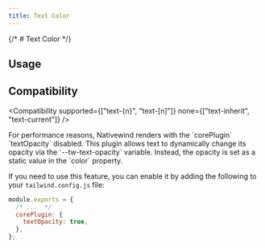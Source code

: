 ```yaml
---
title: Text Color
---
```



{/* # Text Color */}

## Usage

<Usage />

## Compatibility

<Compatibility
  supported={["text-{n}", "text-[n]"]}
  none={["text-inherit", "text-current"]}
/>

<Callout type="note" title="textOpacity (native only)">
For performance reasons, Nativewind renders with the `corePlugin` `textOpacity` disabled. This plugin allows text to dynamically change its opacity via the `--tw-text-opacity` variable. Instead, the opacity is set as a static value in the `color` property.

If you need to use this feature, you can enable it by adding the following to your `tailwind.config.js` file:

```js title=tailwind.config.js
module.exports = {
  /* ...  */
  corePlugin: {
    textOpacity: true,
  },
};
```
</Callout>

